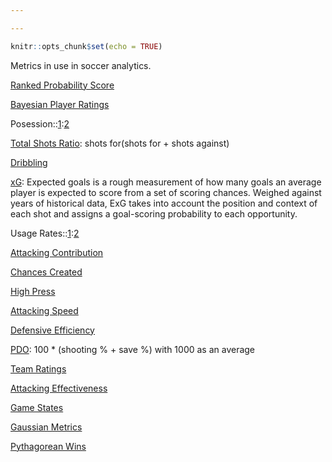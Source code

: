 ```yaml
---

---
```


```r
knitr::opts_chunk$set(echo = TRUE)
```

Metrics in use in soccer analytics.

[Ranked Probability Score](https://cognitivefootball.wordpress.com/rps/)

[Bayesian Player Ratings](http://pena.lt/y/2015/02/26/playerrating-a-bayesian-method-for-evaluating-football-players/)

Posession::[1](https://2plus2equals11.com/2015/08/25/valuing-possession/):[2](http://www.worldfootballcommentaries.com/2013/02/possession-efficiency-ratio-new.html)

[Total Shots Ratio](https://jameswgrayson.wordpress.com/2012/07/15/another-post-about-tsr/): shots for(shots for + shots against)

[Dribbling](http://www.optasportspro.com/about/optapro-blog/posts/2016/blog-carry-on-dribbling/)

[xG](http://cartilagefreecaptain.sbnation.com/2015/10/19/9295905/premier-league-projections-and-new-expected-goals): Expected goals is a rough measurement of how many goals an average player is expected to score from a set of scoring chances. Weighed against years of historical data, ExG takes into account the position and context of each shot and assigns a goal-scoring probability to each opportunity.

Usage Rates::[1](http://regressing.deadspin.com/stat-primer-what-can-usage-rates-teach-us-about-the-pr-1642456897):[2](http://tempofreesoccer.blogspot.co.uk/2014/09/usage-rates-primer.html)

[Attacking Contribution](http://statsbomb.com/2014/10/attacking-contribution-metric-and-man-uniteds-reliance-on-di-maria/)

[Chances Created](http://statsbomb.com/2014/07/what-matters-in-football-a-deeper-look-at-chances-created/)

[High Press](http://statsbomb.com/2014/07/defensive-metrics-measuring-the-intensity-of-a-high-press/)

[Attacking Speed](http://statsbomb.com/2014/06/the-importance-of-attacking-speed-and-the-quickest-attacking-team-in-epl/)

[Defensive Efficiency](https://thecounterattack.wordpress.com/2013/02/20/measuring-defensive-efficiency-deff/)

[PDO](https://jameswgrayson.wordpress.com/2011/04/05/pdo-part-i/): 100 * (shooting % + save %) with 1000 as an average

[Team Ratings](https://jameswgrayson.wordpress.com/2014/08/11/methodology-and-validation-of-the-team-ratings/)

[Attacking Effectiveness](http://experimental361.com/2013/01/21/attacking-effectiveness-europe/)

[Game States](http://11tegen11.net/2013/04/06/game-states-and-conversion/)

[Gaussian Metrics](http://analyticsfc.co.uk/2015/12/03/joydivisualization-comparing-individual-performance-to-the-population/)

[Pythagorean Wins](https://www.reddit.com/r/soccer/comments/4dmdlq/oc_pythagorean_wins_expectation_for_the_premier/)
